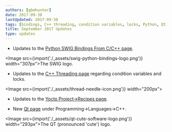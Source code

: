 ```yaml
---
authors: [gbmhunter]
date: 2017-09-30
lastUpdated: 2017-09-30
tags: [bindings, C++ threading, condition variables, locks, Python, Qt, recipes, SWIG, Yocto]
title: September 2017 Updates
type: updates
---
```


* Updates to the [Python SWIG Bindings From C/C++ page](/programming/languages/python/python-swig-bindings-from-cplusplus).  


<Image src={import('./_assets/swig-python-bindings-logo.png')} width="307px">The SWIG logo.</Image>

* Updates to the [C++ Threading page](/programming/languages/c-plus-plus/threading) regarding condition variables and locks.  


<Image src={import('./_assets/thread-needle-icon.png')} width="200px"></Image>

* Updates to the [Yocto Project->Recipes page](/programming/embedded-linux/yocto-project/yocto-recipes).  

* New [Qt page](/programming/languages/c-plus-plus/qt) under Programming->Languages->C++.  


<Image src={import('./_assets/qt-cute-software-logo.png')} width="293px">The QT (pronounced 'cute') logo.</Image>
